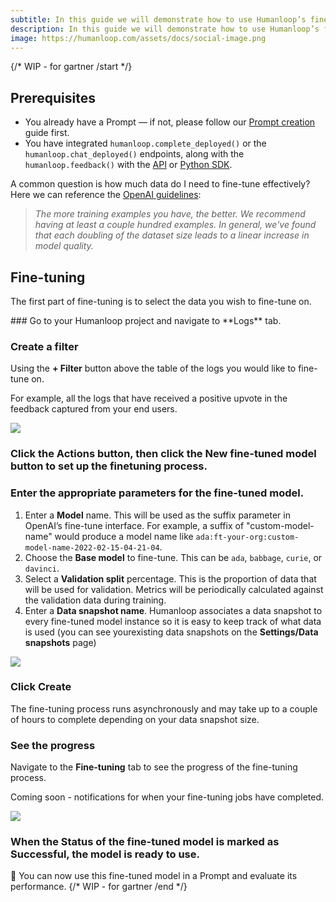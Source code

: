 ```yaml
---
subtitle: In this guide we will demonstrate how to use Humanloop’s fine-tuning workflow to produce improved models leveraging your user feedback data.
description: In this guide we will demonstrate how to use Humanloop’s fine-tuning workflow to produce improved models leveraging your user feedback data.
image: https://humanloop.com/assets/docs/social-image.png
---
```


{/* WIP - for gartner /start */}

<Markdown src="../../../snippets/paid-feature.mdx" />

## Prerequisites

- You already have a Prompt — if not, please follow our [Prompt creation](/docs/guides/create-prompt) guide first.
- You have integrated `humanloop.complete_deployed()` or the `humanloop.chat_deployed()` endpoints, along with the `humanloop.feedback()` with the [API](https://www.postman.com/humanloop/workspace/humanloop) or [Python SDK](./generate-and-log-with-the-sdk).

<Note>

A common question is how much data do I need to fine-tune effectively? Here we
can reference the [OpenAI
guidelines](https://beta.openai.com/docs/guides/fine-tuning):

> _The more training examples you have, the better. We recommend having at least a couple hundred examples. In general, we've found that each doubling of the dataset size leads to a linear increase in model quality._

</Note>

## Fine-tuning

The first part of fine-tuning is to select the data you wish to fine-tune on.

<Steps>
### Go to your Humanloop project and navigate to **Logs** tab.

### Create a **filter**

Using the **+ Filter** button above the table of the logs you would like to fine-tune on.

For example, all the logs that have received a positive upvote in the feedback captured from your end users.

<img src="../../../assets/images/213dceb-image.png" />

### Click the **Actions** button, then click the **New fine-tuned model** button to set up the finetuning process.

### Enter the appropriate parameters for the fine-tuned model.

1.  Enter a **Model** name. This will be used as the suffix parameter in OpenAI’s fine-tune interface. For example, a suffix of "custom-model-name" would produce a model name like `ada:ft-your-org:custom-model-name-2022-02-15-04-21-04`.
2.  Choose the **Base model** to fine-tune. This can be `ada`, `babbage`, `curie`, or `davinci`.
3.  Select a **Validation split** percentage. This is the proportion of data that will be used for validation. Metrics will be periodically calculated against the validation data during training.
4.  Enter a **Data snapshot name**. Humanloop associates a data snapshot to every fine-tuned model instance so it is easy to keep track of what data is used (you can see yourexisting data snapshots on the **Settings/Data snapshots** page)

<img src="../../../assets/images/ImIvIfAMw43YxyqXNIZa_image.png" />

### Click **Create**

The fine-tuning process runs asynchronously and may take up to a couple of hours to complete depending on your data snapshot size.

### See the progress

Navigate to the **Fine-tuning** tab to see the progress of the fine-tuning process.

Coming soon - notifications for when your fine-tuning jobs have completed.

<img src="../../../assets/images/j1PUv71nVzaTodi7P2Ig_image.png" />

### When the **Status** of the fine-tuned model is marked as **Successful**, the model is ready to use.

</Steps>

🎉 You can now use this fine-tuned model in a Prompt and evaluate its performance.
{/* WIP - for gartner /end */}
